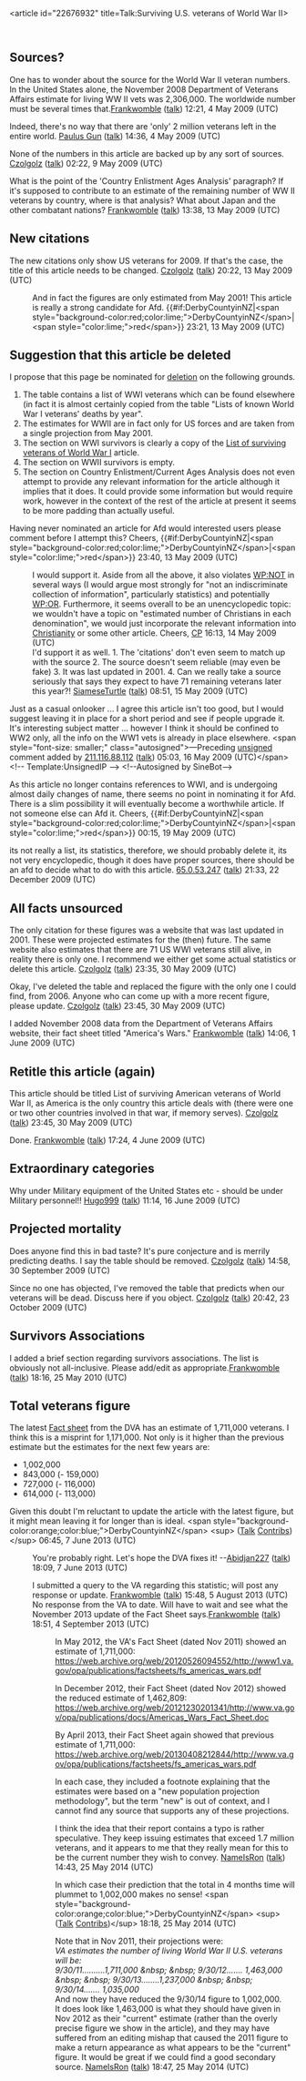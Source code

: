 <article id="22676932" title=Talk:Surviving U.S. veterans of World War II>
	<talkpage id="22676932" title="Talk:Surviving U.S. veterans of World War II">
{{WPBiography|living=no|class=start|military-work-group=yes|listas=Us World War Ii Veterans}}
{{WPMILHIST|class=start|B1=y|B2=n|B3=y|B4=y|B5=y|US=yes|Biography=yes|WWII=yes}}
==Sources?==

One has to wonder about the source for the World War II veteran numbers. In the United States alone, the November 2008 Department of Veterans Affairs estimate for living WW II vets was 2,306,000. The worldwide number must be several times that.[[User:Frankwomble|Frankwomble]] ([[User talk:Frankwomble|talk]]) 12:21, 4 May 2009 (UTC)

Indeed, there's no way that there are 'only' 2 million veterans left in the entire world.
[[User:Paulus Gun|Paulus Gun]] ([[User talk:Paulus Gun|talk]]) 14:36, 4 May 2009 (UTC)

None of the numbers in this article are backed up by any sort of sources. [[User:Czolgolz|Czolgolz]] ([[User talk:Czolgolz|talk]]) 02:22, 9 May 2009 (UTC)

What is the point of the 'Country Enlistment Ages Analysis' paragraph? If it's supposed to contribute to an estimate of the remaining number of WW II veterans by country, where is that analysis? What about Japan and the other combatant nations? [[User:Frankwomble|Frankwomble]] ([[User talk:Frankwomble|talk]]) 13:38, 13 May 2009 (UTC)

==New citations==

The new citations only show US veterans for 2009. If that's the case, the title of this article needs to be changed. [[User:Czolgolz|Czolgolz]] ([[User talk:Czolgolz|talk]]) 20:22, 13 May 2009 (UTC)
:And in fact the figures are only estimated from May 2001! This article is really a strong candidate for Afd. {{#if:DerbyCountyinNZ|&lt;span style=&quot;background-color:red;color:lime;&quot;&gt;DerbyCountyinNZ&lt;/span&gt;|&lt;span style=&quot;color:lime;&quot;&gt;red&lt;/span&gt;}} 23:21, 13 May 2009 (UTC)

== Suggestion that this article be deleted ==

I propose that this page be nominated for [[WP:Afd|deletion]] on the following grounds.
#The table contains a list of WWI veterans which can be found elsewhere (in fact it is almost certainly copied from the table &quot;Lists of known World War I veterans' deaths by year&quot;.
#The estimates for WWII are in fact only for US forces and are taken from a single projection from May 2001.
#The section on WWI survivors is clearly a copy of the [[List of surviving veterans of World War I]] article.
#The section on WWII survivors is empty.
#The section on Country Enlistment/Current Ages Analysis does not even attempt to provide any relevant information for the article although it implies that it does. It could provide some information but would require work, however in the context of the rest of the article at present it seems to be more padding than actually useful.

Having never nominated an article for Afd would interested users please comment before I attempt this? Cheers, {{#if:DerbyCountyinNZ|&lt;span style=&quot;background-color:red;color:lime;&quot;&gt;DerbyCountyinNZ&lt;/span&gt;|&lt;span style=&quot;color:lime;&quot;&gt;red&lt;/span&gt;}} 23:40, 13 May 2009 (UTC)

:I would support it. Aside from all the above, it also violates [[WP:NOT]] in several ways (I would argue most strongly for &quot;not an indiscriminate collection of information&quot;, particularly statistics) and potentially [[WP:OR]]. Furthermore, it seems overall to be an unencyclopedic topic: we wouldn't have a topic on &quot;estimated number of Christians in each denomination&quot;, we would just incorporate the relevant information into [[Christianity]] or some other article. Cheers, [[User:Canadian Paul|CP]] 16:13, 14 May 2009 (UTC)
:I'd support it as well. 1. The 'citations' don't even seem to match up with the source 2. The source doesn't seem reliable (may even be fake) 3. It was last updated in 2001. 4. Can we really take a source seriously that says they expect to have 71 remaining veterans later this year?! [[User:SiameseTurtle|SiameseTurtle]] ([[User talk:SiameseTurtle|talk]]) 08:51, 15 May 2009 (UTC)

Just as a casual onlooker ... I agree this article isn't too good, but I would suggest leaving it in place for a short period and see if people upgrade it. It's interesting subject matter ... however I think it should be confined to WW2 only, all the info on the WW1 vets is already in place elsewhere.  &lt;span style=&quot;font-size: smaller;&quot; class=&quot;autosigned&quot;&gt;—Preceding [[Wikipedia:Signatures|unsigned]] comment added by [[Special:Contributions/211.116.88.112|211.116.88.112]] ([[User talk:211.116.88.112|talk]]) 05:03, 16 May 2009 (UTC)&lt;/span&gt;&lt;!-- Template:UnsignedIP --&gt; &lt;!--Autosigned by SineBot--&gt;

As this article no longer contains references to WWI, and is undergoing almost daily changes of name, there seems no point in nominating it for Afd. There is a slim possibility it will eventually become a worthwhile article. If not someone else can Afd it. Cheers, {{#if:DerbyCountyinNZ|&lt;span style=&quot;background-color:red;color:lime;&quot;&gt;DerbyCountyinNZ&lt;/span&gt;|&lt;span style=&quot;color:lime;&quot;&gt;red&lt;/span&gt;}} 00:15, 19 May 2009 (UTC)

its not really a list, its statistics, therefore, we should probably delete it, its not very encyclopedic, though it does have proper sources, there should be an afd to decide what to do with this article. [[Special:Contributions/65.0.53.247|65.0.53.247]] ([[User talk:65.0.53.247|talk]]) 21:33, 22 December 2009 (UTC)

==All facts unsourced==

The only citation for these figures was a website that was last updated in 2001. These were projected estimates for the (then) future. The same website also estimates that there are 71 US WWI veterans still alive, in reality there is only one. I recommend we either get some actual statistics or delete this article. [[User:Czolgolz|Czolgolz]] ([[User talk:Czolgolz|talk]]) 23:35, 30 May 2009 (UTC)

Okay, I've deleted the table and replaced the figure with the only one I could find, from 2006. Anyone who can come up with a more recent figure, please update. [[User:Czolgolz|Czolgolz]] ([[User talk:Czolgolz|talk]]) 23:45, 30 May 2009 (UTC)

I added November 2008 data from the Department of Veterans Affairs website, their fact sheet titled &quot;America's Wars.&quot; [[User:Frankwomble|Frankwomble]] ([[User talk:Frankwomble|talk]]) 14:06, 1 June 2009 (UTC)

==Retitle this article (again)==

This article should be titled List of surviving American veterans of World War II, as America is the only country this article deals with (there were one or two other countries involved in that war, if memory serves). [[User:Czolgolz|Czolgolz]] ([[User talk:Czolgolz|talk]]) 23:45, 30 May 2009 (UTC)

Done. [[User:Frankwomble|Frankwomble]] ([[User talk:Frankwomble|talk]]) 17:24, 4 June 2009 (UTC)

== Extraordinary categories == 
Why under Military equipment of the United States etc - should be under Military personnel!! [[User:Hugo999|Hugo999]] ([[User talk:Hugo999|talk]]) 11:14, 16 June 2009 (UTC)

== Projected mortality ==

Does anyone find this in bad taste? It's pure conjecture and is merrily predicting deaths. I say the table should be removed. [[User:Czolgolz|Czolgolz]] ([[User talk:Czolgolz|talk]]) 14:58, 30 September 2009 (UTC)

Since no one has objected, I've removed the table that predicts when our veterans will be dead. Discuss here if you object. [[User:Czolgolz|Czolgolz]] ([[User talk:Czolgolz|talk]]) 20:42, 23 October 2009 (UTC)

== Survivors Associations ==
I added a brief section regarding survivors associations. The list is obviously not all-inclusive. Please add/edit as appropriate.[[User:Frankwomble|Frankwomble]] ([[User talk:Frankwomble|talk]]) 18:16, 25 May 2010 (UTC)

== Total veterans figure ==

The latest [http://www.va.gov/opa/publications/factsheets/fs_americas_wars.pdf Fact sheet] from the DVA has an estimate of 1,711,000 veterans. I think this is a misprint for 1,171,000. Not only is it higher than the previous estimate but the estimates for the next few years are:

* 1,002,000
* 843,000 (- 159,000)
* 727,000 (- 116,000)
* 614,000 (- 113,000)

Given this doubt I'm reluctant to update the article with the latest figure, but it might mean leaving it for longer than is ideal. &lt;span style=&quot;background-color:orange;color:blue;&quot;&gt;DerbyCountyinNZ&lt;/span&gt; &lt;sup&gt; ([[User talk:DerbyCountyinNZ|Talk]] [[Special:Contributions/DerbyCountyinNZ|Contribs]])&lt;/sup&gt; 06:45, 7 June 2013 (UTC)
:You're probably right. Let's hope the DVA fixes it! --[[User:Abidjan227|Abidjan227]] ([[User talk:Abidjan227|talk]]) 18:09, 7 June 2013 (UTC)

:I submitted a query to the VA regarding this statistic; will post any response or update. [[User:Frankwomble|Frankwomble]] ([[User talk:Frankwomble|talk]]) 15:48, 5 August 2013 (UTC)
:No response from the VA to date. Will have to wait and see what the November 2013 update of the Fact Sheet says.[[User:Frankwomble|Frankwomble]] ([[User talk:Frankwomble|talk]]) 18:51, 4 September 2013 (UTC)

::In May 2012, the VA's Fact Sheet (dated Nov 2011) showed an estimate of 1,711,000:
::https://web.archive.org/web/20120526094552/http://www1.va.gov/opa/publications/factsheets/fs_americas_wars.pdf

::In December 2012, their Fact Sheet (dated Nov 2012) showed the reduced estimate of 1,462,809:
::https://web.archive.org/web/20121230201341/http://www.va.gov/opa/publications/docs/Americas_Wars_Fact_Sheet.doc

::By April 2013, their Fact Sheet again showed that previous estimate of 1,711,000:
::https://web.archive.org/web/20130408212844/http://www.va.gov/opa/publications/factsheets/fs_americas_wars.pdf

::In each case, they included a footnote explaining that the estimates were based on a &quot;new population projection methodology&quot;, but the term &quot;new&quot; is out of context, and I cannot find any source that supports any of these projections.

:: I think the idea that their report contains a typo is rather speculative. They keep issuing estimates that exceed 1.7 million veterans, and it appears to me that they really mean for this to be the current number they wish to convey. [[User:NameIsRon|NameIsRon]] ([[User talk:NameIsRon|talk]]) 14:43, 25 May 2014 (UTC)

:::In which case their prediction that the total in 4 months time will plummet to 1,002,000 makes no sense! &lt;span style=&quot;background-color:orange;color:blue;&quot;&gt;DerbyCountyinNZ&lt;/span&gt; &lt;sup&gt; ([[User talk:DerbyCountyinNZ|Talk]] [[Special:Contributions/DerbyCountyinNZ|Contribs]])&lt;/sup&gt; 18:18, 25 May 2014 (UTC)

::::Note that in Nov 2011, their projections were:
::::''VA estimates the number of living World War II U.S. veterans will be:''
::::''9/30/11……….1,711,000 &amp;nbsp; &amp;nbsp; 9/30/12……. 1,463,000 &amp;nbsp; &amp;nbsp; 9/30/13……..1,237,000 &amp;nbsp; &amp;nbsp; 9/30/14….… 1,035,000''
::::And now they have reduced the 9/30/14 figure to 1,002,000.
::::It does look like 1,463,000 is what they should have given in Nov 2012 as their &quot;current&quot; estimate (rather than the overly precise figure we show in the article), and they may have suffered from an editing mishap that caused the 2011 figure to make a return appearance as what appears to be the &quot;current&quot; figure. It would be great if we could find a good secondary source. [[User:NameIsRon|NameIsRon]] ([[User talk:NameIsRon|talk]]) 18:47, 25 May 2014 (UTC)
	</talkpage>
</article>